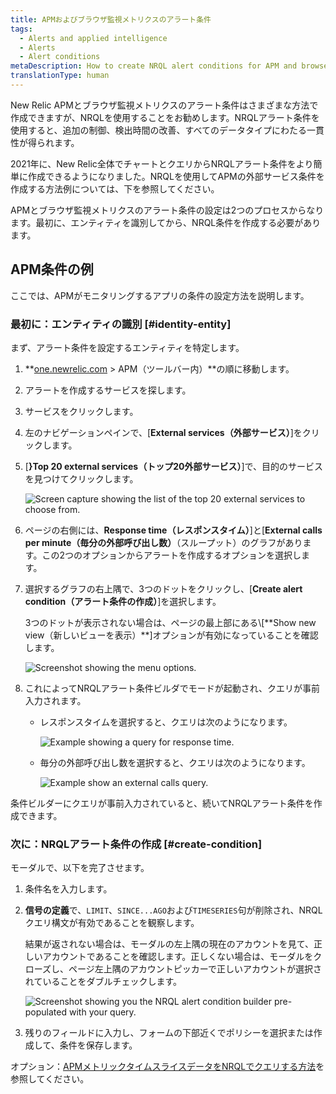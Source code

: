 ```yaml
---
title: APMおよびブラウザ監視メトリクスのアラート条件
tags:
  - Alerts and applied intelligence
  - Alerts
  - Alert conditions
metaDescription: How to create NRQL alert conditions for APM and browser monitoring metrics.
translationType: human
---
```







New Relic APMとブラウザ監視メトリクスのアラート条件はさまざまな方法で作成できますが、NRQLを使用することをお勧めします。NRQLアラート条件を使用すると、追加の制御、検出時間の改善、すべてのデータタイプにわたる一貫性が得られます。

2021年に、New Relic全体でチャートとクエリからNRQLアラート条件をより簡単に作成できるようになりました。NRQLを使用してAPMの外部サービス条件を作成する方法例については、下を参照してください。

APMとブラウザ監視メトリクスのアラート条件の設定は2つのプロセスからなります。最初に、エンティティを識別してから、NRQL条件を作成する必要があります。

## APM条件の例

ここでは、APMがモニタリングするアプリの条件の設定方法を説明します。

### 最初に：エンティティの識別 [#identity-entity]

まず、アラート条件を設定するエンティティを特定します。

1. **[one.newrelic.com](https://one.newrelic.com) > APM（ツールバー内）**の順に移動します。

2. アラートを作成するサービスを探します。

3. サービスをクリックします。

4. 左のナビゲーションペインで、\[**External services（外部サービス）**]をクリックします。

5. \[**}Top 20 external services（トップ20外部サービス）**]で、目的のサービスを見つけてクリックします。

   <img
     title="top-twenty.png"
     alt="Screen capture showing the list of the top 20 external services to choose from."
     src={topTwenty2}
   />

6. ページの右側には、**Response time（レスポンスタイム）**]と\[**External calls per minute（毎分の外部呼び出し数）**（スループット）のグラフがあります。この2つのオプションからアラートを作成するオプションを選択します。

7. 選択するグラフの右上隅で、3つのドットをクリックし、\[**Create alert condition（アラート条件の作成）**]を選択します。

   <Callout variant="tip">
     3つのドットが表示されない場合は、ページの最上部にある\[**Show new view（新しいビューを表示）**]オプションが有効になっていることを確認します。
   </Callout>

   <img
     title="external_service_graph.png"
     alt="Screenshot showing the menu options."
     src={externalServiceGraph2}
   />

8. これによってNRQLアラート条件ビルダでモードが起動され、クエリが事前入力されます。

   * レスポンスタイムを選択すると、クエリは次のようになります。

     <img
       title="response_time_query.png"
       alt="Example showing a query for response time."
       src={responseTimeQuery}
     />

   * 毎分の外部呼び出し数を選択すると、クエリは次のようになります。

     <img
       title="external-calls-query.png"
       alt="Example show an external calls query."
       src={externalCallsQuery}
     />

条件ビルダーにクエリが事前入力されていると、続いてNRQLアラート条件を作成できます。

### 次に：NRQLアラート条件の作成 [#create-condition]

モーダルで、以下を完了させます。

1. 条件名を入力します。

2. **信号の定義**で、`LIMIT`、`SINCE...AGO`および`TIMESERIES`句が削除され、NRQLクエリ構文が有効であることを観察します。

   <Callout variant="tip">
     結果が返されない場合は、モーダルの左上隅の現在のアカウントを見て、正しいアカウントであることを確認します。正しくない場合は、モーダルをクローズし、ページ左上隅のアカウントピッカーで正しいアカウントが選択されていることをダブルチェックします。
   </Callout>

   <img
     title="nrql_condition_builder_modal.png"
     alt="Screenshot showing you the NRQL alert condition builder pre-populated with your query."
     src={nrqlConditionBuilderModal}
   />

3. 残りのフィールドに入力し、フォームの下部近くでポリシーを選択または作成して、条件を保存します。

オプション：[APMメトリックタイムスライスデータをNRQLでクエリする方法](/docs/query-your-data/nrql-new-relic-query-language/nrql-query-tutorials/query-apm-metric-timeslice-data-nrql#timeslice-conversion)を参照してください。